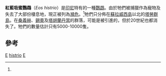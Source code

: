 {{Speciesbox
| taxon = Eos histrio
| image = Eos histrio -two captive-6a.jpg
| status = EN
| status_system = IUCN3.1
| status_ref = <ref name=IUCN>{{IUCN|id=22684502 |title=''Eos histrio'' |assessors=[[BirdLife_International|BirdLife International]] |version=2013.2 |year=2013 |accessdate=26 November 2013}}</ref>
| binomial_authority = ([[菲利普·路德維希·施塔蒂烏斯·米勒|P.L.S. Müller]], 1776)
}}

'''紅藍吸蜜鸚鵡'''（''Eos histrio''）是[[印尼|印尼]]特有的一種[[鸚鵡|鸚鵡]]。由於牠們被捕獵作為寵物及失去了大部份棲息地，現正被列為[[瀕危|瀕危]]。<ref name=IUCN/>牠們只分佈在[[蘇拉威西島|蘇拉威西島]]以北的[[塔勞群島|塔勞群島]]。在[[桑義赫|桑義赫]]、[[錫奧|錫奧]]及[[塔胡蘭丹當|塔胡蘭丹當]]的群落，可能是被引進的，但於20世紀也都消失了。牠們的數量估計只有5000-10000隻。

==參考==
{{reflist}}

{{Taxonbar}}
[[Category:1776年描述的鸟类|E]]
[[Category:吸蜜鸚鵡屬|histrio]]
[[Category:印尼鳥類|E]]